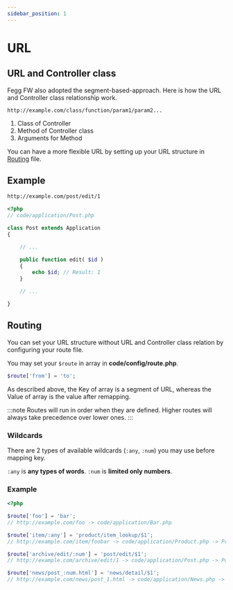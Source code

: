 ```yaml
---
sidebar_position: 1
---
```


# URL

## URL and Controller class

Fegg FW also adopted the segment-based-approach. Here is how the URL and Controller class relationship work.

```
http://example.com/class/function/param1/param2...
```

1. Class of Controller
2. Method of Controller class
3. Arguments for Method

You can have a more flexible URL by setting up your URL structure in [Routing](#routing) file.

## Example

```bash title="URL"
http://example.com/post/edit/1
```

```php title="Running method"
<?php
// code/application/Post.php

class Post extends Application
{

    // ...

    public function edit( $id )
    {
        echo $id; // Result: 1
    }

    // ...

}
```

## Routing

You can set your URL structure without URL and Controller class relation by configuring your route file.

You may set your `$route` in array in **code/config/route.php**.

```php
$route['from'] = 'to';
```

As described above, the Key of array is a segment of URL, whereas the Value of array is the value after remapping.

:::note
Routes will run in order when they are defined. Higher routes will always take precedence over lower ones.
:::

### Wildcards

There are 2 types of available wildcards (`:any`, `:num`) you may use before mapping key.

`:any` is **any types of words**. `:num` is **limited only numbers**.


### Example

```php title="code/config/route.php"
<?php

$route['foo'] = 'bar';
// http://example.com/foo -> code/application/Bar.php

$route['item/:any'] = 'product/item_lookup/$1';
// http://example.com/item/foobar -> code/application/Product.php -> Product::item_lookup( 'foobar' )

$route['archive/edit/:num'] = 'post/edit/$1';
// http://example.com/archive/edit/1 -> code/application/Post.php -> Post::edit( 1 )

$route['news/post_:num.html'] = 'news/detail/$1';
// http://example.com/news/post_1.html -> code/application/News.php -> News::detail( 1 )
```